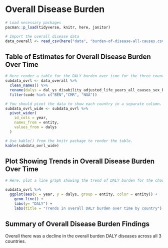 # Overall Disease Burden

```r
# Load necessary packages
pacman::p_load(tidyverse, knitr, here, janitor)

# Import the overall disease data
data_overall <- read_csv(here("data", "burden-of-disease-all-causes.csv"))
```

## Table of Estimates for Overall Disease Burden Over Time

```r
# Here render a table for the DALY burden over time for the three countries
subdata_ovrl <- data_overall %>% 
  clean_names() %>% 
  rename(dalys = dal_ys_disability_adjusted_life_years_all_causes_sex_both_age_age_standardized_rate) %>% 
  filter(code %in% c("BEN","CMR", "NGA"))

# You should pivot the data to show each country in a separate column.
subdata_ovrl_wide <- subdata_ovrl %>%  
  pivot_wider(
    id_cols = year,
    names_from = entity,
    values_from = dalys
  )

# Use kable() from the knitr package to render the table.
kable(subdata_ovrl_wide)

```

## Plot Showing Trends in Overall Disease Burden Over Time

```r
# Here, plot a line graph showing the trend of DALY burden for the chosen countries over time. You can use ggplot2 to create this plot. Each country's line should be a different color

subdata_ovrl %>% 
  ggplot(aes(x = year, y = dalys, group = entity, color = entity)) +
    geom_line() +
    labs(y= "DALY") +
    labs(title = "Trends in overall DALY burden over time by country")

```

## Summary of Overall Disease Burden Findings

Overall there was a decline in the overall burden DALY diseases across all 3 countries.

